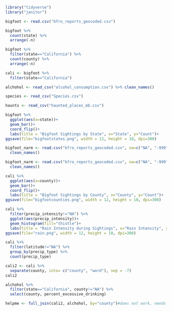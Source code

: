 ```r
library("tidyverse")
library("janitor")
```


```r
bigfoot <- read.csv("bfro_reports_geocoded.csv")
```

```r
bigfoot %>%
  count(state) %>%
  arrange(-n)
```

```r
bigfoot %>%
  filter(state=="California") %>%
  count(county) %>%
  arrange(-n)
```

```r
cali <- bigfoot %>%
  filter(state=="California")
```

```r
alchohol <- read_csv("alcohol_consumption.csv") %>% clean_names()
```

```r
species <- read_csv("Species.csv")
```

```r
haunts <- read_csv("haunted_places_mb.csv")
```

```r
bigfoot %>%
  ggplot(aes(x=state))+
  geom_bar()+
  coord_flip()+
  labs(title = "Bigfoot Sightings by State", x="State", y="Count")+
ggsave(file="bigfootstates.png", width = 12, height = 10, dpi=300)
```

```r
bigfoot_narm <- read.csv("bfro_reports_geocoded.csv", na=c("NA", "-999", "", ".")) %>%
  clean_names()
```

```r
bigfoot_narm <- read.csv("bfro_reports_geocoded.csv", na=c("NA", "-999", "", ".")) %>%
  clean_names()
```

```r
cali %>%
  ggplot(aes(x=county))+
  geom_bar()+
  coord_flip()+
  labs(title = "Bigfoot Sightings by County", x="County", y="Count")+
ggsave(file="bigfootcounties.png", width = 12, height = 10, dpi=300)
```

```r
cali %>%
  filter(precip_intensity!="NA") %>%
  ggplot(aes(precip_intensity))+
  geom_histogram(fill="thistle")+
  labs(title = "Rain Intensity during Sightings", x="Rain Intensity", y="Sightings")+
ggsave(file="rain.png", width = 12, height = 10, dpi=300)

```

```r
cali %>%
  filter(latitude!="NA") %>%
  group_by(precip_type) %>%
  count(precip_type)
```

```r
cali2 <- cali %>%
  separate(county, into= c("county", "word"), sep = -7)
cali2
```

```r
alchohol %>%
  filter(state=="California", county!="NA") %>%
  select(county, percent_excessive_drinking)
```

```r
helpme <- full_join(cali2, alchohol, by="county")#does not work, needs troubleshooting
```











